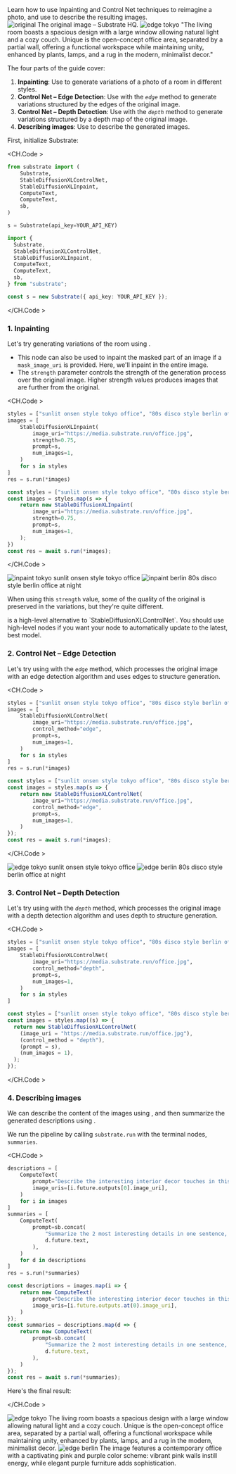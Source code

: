 
<Callout emoji="֍">
  Learn how to use Inpainting and Control Net techniques to reimagine a photo, and use <ComputeText /> to describe the
  resulting images.
</Callout>

<div className="grid grid-cols-1 lg:grid-cols-2 mt-4 w-full">
  <Card>
    <CardContent className="flex justify-center pt-1 pb-0">
      <Image src="https://media.substrate.run/office.jpg" width={600} height={450} alt="original" />
    </CardContent>
    <CardFooter className="w-full flex justify-center">The original image – Substrate HQ.</CardFooter>
  </Card>
  <Card>
    <CardContent className="flex justify-center pt-1">
      <Image src="https://media.substrate.run/depth-tokyo.jpg" width={600} height={450} alt="edge tokyo" />
    </CardContent>
    <CardFooter className="w-full flex justify-center">
      "The living room boasts a spacious design with a large window allowing natural light and a cozy couch. Unique is
      the open-concept office area, separated by a partial wall, offering a functional workspace while maintaining
      unity, enhanced by plants, lamps, and a rug in the modern, minimalist decor."
    </CardFooter>
  </Card>
</div>

The four parts of the guide cover:

1. **Inpainting**: Use <StableDiffusionXLInpaint /> to generate variations of a photo of a room in different styles.
2. **Control Net – Edge Detection**: Use <StableDiffusionXLControlNet /> with the _`edge`_ method to generate variations structured by the edges of the original image.
3. **Control Net – Depth Detection**: Use <StableDiffusionXLControlNet /> with the _`depth`_ method to generate variations structured by a depth map of the original image.
4. **Describing images**: Use <ComputeText /> to describe the generated images.

First, initialize Substrate:

<CH.Code >

```python Python
from substrate import (
    Substrate,
    StableDiffusionXLControlNet,
    StableDiffusionXLInpaint,
    ComputeText,
    ComputeText,
    sb,
)

s = Substrate(api_key=YOUR_API_KEY)

```

```typescript TypeScript
import {
  Substrate,
  StableDiffusionXLControlNet,
  StableDiffusionXLInpaint,
  ComputeText,
  ComputeText,
  sb,
} from "substrate";

const s = new Substrate({ api_key: YOUR_API_KEY });
```

</CH.Code >

### 1. Inpainting

Let's try generating variations of the room using <StableDiffusionXLInpaint />.

- This node can also be used to inpaint the masked part of an image if a `mask_image_uri` is provided. Here, we'll inpaint in the entire image.
- The `strength` parameter controls the strength of the generation process over the original image. Higher strength values produces images that are further from the original.

<CH.Code >

```python Python
styles = ["sunlit onsen style tokyo office", "80s disco style berlin office at night"]
images = [
    StableDiffusionXLInpaint(
        image_uri="https://media.substrate.run/office.jpg",
        strength=0.75,
        prompt=s,
        num_images=1,
    )
    for s in styles
]
res = s.run(*images)
```

```typescript TypeScript
const styles = ["sunlit onsen style tokyo office", "80s disco style berlin office at night"];
const images = styles.map(s => {
    return new StableDiffusionXLInpaint(
        image_uri="https://media.substrate.run/office.jpg",
        strength=0.75,
        prompt=s,
        num_images=1,
    );
})
const res = await s.run(*images);
```

</CH.Code >

<div className="grid grid-cols-1 lg:grid-cols-2 mt-4 w-full">
  <Card>
    <CardContent className="flex justify-center pt-1">
      <Image src="https://media.substrate.run/inpaint-tokyo.jpg" width={600} height={450} alt="inpaint tokyo" />
    </CardContent>
    <CardFooter className="w-full flex justify-center">sunlit onsen style tokyo office</CardFooter>
  </Card>
  <Card>
    <CardContent className="flex justify-center pt-1">
      <Image src="https://media.substrate.run/inpaint-berlin.jpg" width={600} height={450} alt="inpaint berlin" />
    </CardContent>
    <CardFooter className="w-full flex justify-center">80s disco style berlin office at night</CardFooter>
  </Card>
</div>

When using this `strength` value, some of the quality of the original is preserved in the variations, but they're quite different.

<Callout emoji="֍">
  <InpaintImage /> is a high-level alternative to `StableDiffusionXLControlNet`. You should use high-level nodes if you
  want your node to automatically update to the latest, best model.
</Callout>

### 2. Control Net – Edge Detection

Let's try using <StableDiffusionXLControlNet /> with the _`edge`_ method, which processes the original image with an edge detection algorithm and uses edges to structure generation.

<CH.Code >

```python Python
styles = ["sunlit onsen style tokyo office", "80s disco style berlin office at night"]
images = [
    StableDiffusionXLControlNet(
        image_uri="https://media.substrate.run/office.jpg",
        control_method="edge",
        prompt=s,
        num_images=1,
    )
    for s in styles
]
res = s.run(*images)
```

```typescript TypeScript
const styles = ["sunlit onsen style tokyo office", "80s disco style berlin office at night"];
const images = styles.map(s => {
    return new StableDiffusionXLControlNet(
        image_uri="https://media.substrate.run/office.jpg",
        control_method="edge",
        prompt=s,
        num_images=1,
    )
});
const res = await s.run(*images);
```

</CH.Code >

<div className="grid grid-cols-1 lg:grid-cols-2 mt-4 w-full">
  <Card>
    <CardContent className="flex justify-center pt-1">
      <Image src="https://media.substrate.run/edge-tokyo.jpg" width={600} height={450} alt="edge tokyo" />
    </CardContent>
    <CardFooter className="w-full flex justify-center">sunlit onsen style tokyo office</CardFooter>
  </Card>
  <Card>
    <CardContent className="flex justify-center pt-1">
      <Image src="https://media.substrate.run/edge-berlin.jpg" width={600} height={450} alt="edge berlin" />
    </CardContent>
    <CardFooter className="w-full flex justify-center">80s disco style berlin office at night</CardFooter>
  </Card>
</div>

### 3. Control Net – Depth Detection

Let's try using <StableDiffusionXLControlNet /> with the _`depth`_ method, which processes the original image with a depth detection algorithm and uses depth to structure generation.

<CH.Code >

```python Python
styles = ["sunlit onsen style tokyo office", "80s disco style berlin office at night"]
images = [
    StableDiffusionXLControlNet(
        image_uri="https://media.substrate.run/office.jpg",
        control_method="depth",
        prompt=s,
        num_images=1,
    )
    for s in styles
]
```

```typescript TypeScript
const styles = ["sunlit onsen style tokyo office", "80s disco style berlin office at night"];
const images = styles.map((s) => {
  return new StableDiffusionXLControlNet(
    (image_uri = "https://media.substrate.run/office.jpg"),
    (control_method = "depth"),
    (prompt = s),
    (num_images = 1),
  );
});
```

</CH.Code >

### 4. Describing images

We can describe the content of the images using <ComputeText />, and then summarize the generated descriptions using <ComputeText />.

We run the pipeline by calling `substrate.run` with the terminal nodes, `summaries`.

<CH.Code >

```python Python
descriptions = [
    ComputeText(
        prompt="Describe the interesting interior decor touches in this image",
        image_uris=[i.future.outputs[0].image_uri],
    )
    for i in images
]
summaries = [
    ComputeText(
        prompt=sb.concat(
            "Summarize the 2 most interesting details in one sentence, be concise: ",
            d.future.text,
        ),
    )
    for d in descriptions
]
res = s.run(*summaries)
```

```typescript TypeScript
const descriptions = images.map(i => {
    return new ComputeText(
        prompt="Describe the interesting interior decor touches in this image",
        image_uris=[i.future.outputs.at(0).image_uri],
    )
});
const summaries = descriptions.map(d => {
    return new ComputeText(
        prompt=sb.concat(
            "Summarize the 2 most interesting details in one sentence, be concise: ",
            d.future.text,
        ),
    )
});
const res = await s.run(*summaries);
```

Here's the final result:

</CH.Code >

<div className="grid grid-cols-1 lg:grid-cols-2 mt-4 w-full">
  <Card>
    <CardContent className="flex justify-center pt-1">
      <Image src="https://media.substrate.run/depth-tokyo.jpg" width={600} height={450} alt="edge tokyo" />
    </CardContent>
    <CardFooter className="w-full flex justify-center">
      The living room boasts a spacious design with a large window allowing natural light and a cozy couch. Unique is
      the open-concept office area, separated by a partial wall, offering a functional workspace while maintaining
      unity, enhanced by plants, lamps, and a rug in the modern, minimalist decor.
    </CardFooter>
  </Card>
  <Card>
    <CardContent className="flex justify-center pt-1">
      <Image src="https://media.substrate.run/depth-berlin.jpg" width={600} height={450} alt="edge berlin" />
    </CardContent>
    <CardFooter className="w-full flex justify-center">
      The image features a contemporary office with a captivating pink and purple color scheme: vibrant pink walls
      instill energy, while elegant purple furniture adds sophistication.
    </CardFooter>
  </Card>
</div>
